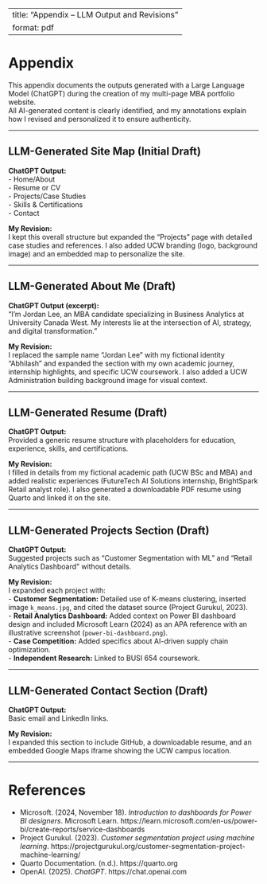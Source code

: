
---
title: "Appendix – LLM Output and Revisions"
format: pdf
---

# Appendix

This appendix documents the outputs generated with a Large Language Model (ChatGPT) during the creation of my multi-page MBA portfolio website.  
All AI-generated content is clearly identified, and my annotations explain how I revised and personalized it to ensure authenticity.  

---

## LLM-Generated Site Map (Initial Draft)

**ChatGPT Output:**  
- Home/About  
- Resume or CV  
- Projects/Case Studies  
- Skills & Certifications  
- Contact  

**My Revision:**  
I kept this overall structure but expanded the “Projects” page with detailed case studies and references. I also added UCW branding (logo, background image) and an embedded map to personalize the site.

---

## LLM-Generated About Me (Draft)

**ChatGPT Output (excerpt):**  
“I’m Jordan Lee, an MBA candidate specializing in Business Analytics at University Canada West. My interests lie at the intersection of AI, strategy, and digital transformation.”

**My Revision:**  
I replaced the sample name “Jordan Lee” with my fictional identity “Abhilash” and expanded the section with my own academic journey, internship highlights, and specific UCW coursework. I also added a UCW Administration building background image for visual context.

---

## LLM-Generated Resume (Draft)

**ChatGPT Output:**  
Provided a generic resume structure with placeholders for education, experience, skills, and certifications.  

**My Revision:**  
I filled in details from my fictional academic path (UCW BSc and MBA) and added realistic experiences (FutureTech AI Solutions internship, BrightSpark Retail analyst role). I also generated a downloadable PDF resume using Quarto and linked it on the site.

---

## LLM-Generated Projects Section (Draft)

**ChatGPT Output:**  
Suggested projects such as “Customer Segmentation with ML” and “Retail Analytics Dashboard” without details.  

**My Revision:**  
I expanded each project with:  
- **Customer Segmentation:** Detailed use of K-means clustering, inserted image `k_means.jpg`, and cited the dataset source (Project Gurukul, 2023).  
- **Retail Analytics Dashboard:** Added context on Power BI dashboard design and included Microsoft Learn (2024) as an APA reference with an illustrative screenshot (`power-bi-dashboard.png`).  
- **Case Competition:** Added specifics about AI-driven supply chain optimization.  
- **Independent Research:** Linked to BUSI 654 coursework.

---

## LLM-Generated Contact Section (Draft)

**ChatGPT Output:**  
Basic email and LinkedIn links.  

**My Revision:**  
I expanded this section to include GitHub, a downloadable resume, and an embedded Google Maps iframe showing the UCW campus location.

---

# References

- Microsoft. (2024, November 18). *Introduction to dashboards for Power BI designers*. Microsoft Learn. https://learn.microsoft.com/en-us/power-bi/create-reports/service-dashboards  
- Project Gurukul. (2023). *Customer segmentation project using machine learning*. https://projectgurukul.org/customer-segmentation-project-machine-learning/  
- Quarto Documentation. (n.d.). https://quarto.org  
- OpenAI. (2025). *ChatGPT*. https://chat.openai.com  

